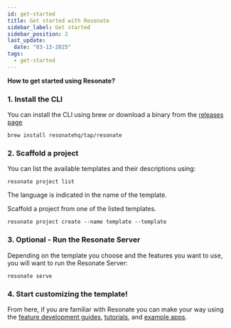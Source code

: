 ```yaml
---
id: get-started
title: Get started with Resonate
sidebar_label: Get started
sidebar_position: 2
last_update:
  date: "03-13-2025"
tags:
  - get-started
---
```


**How to get started using Resonate?**

### 1. Install the CLI

You can install the CLI using brew or download a binary from the [releases page](https://github.com/resonatehq/resonate/releases)

```shell
brew install resonatehq/tap/resonate
```

### 2. Scaffold a project

You can list the available templates and their descriptions using:

```shell
resonate project list
```

The language is indicated in the name of the template.

Scaffold a project from one of the listed templates.

```shell
resonate project create --name template --template
```

### 3. Optional - Run the Resonate Server

Depending on the template you choose and the features you want to use, you will want to run the Resonate Server:

```shell
resonate serve
```

### 4. Start customizing the template!

From here, if you are familiar with Resonate you can make your way using the [feature development guides](/develop), [tutorials](/learn), and [example apps](https://github.com/resonatehq/awesome-examples).
